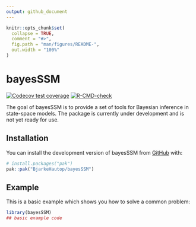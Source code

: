 ```yaml
---
output: github_document
---
```


<!-- README.md is generated from README.Rmd. Please edit that file -->

```r
knitr::opts_chunk$set(
  collapse = TRUE,
  comment = "#>",
  fig.path = "man/figures/README-",
  out.width = "100%"
)
```

# bayesSSM

<!-- badges: start -->
[![Codecov test coverage](https://codecov.io/gh/BjarkeHautop/bayesSSM/graph/badge.svg)](https://app.codecov.io/gh/BjarkeHautop/bayesSSM)
[![R-CMD-check](https://github.com/BjarkeHautop/bayesSSM/workflows/R-CMD-check/badge.svg)](https://github.com/BjarkeHautop/bayesSSM/actions)
<!-- badges: end -->

The goal of bayesSSM is to provide a set of tools for Bayesian inference in 
state-space models. The package is currently under development and is not yet 
ready for use.

## Installation

You can install the development version of bayesSSM from 
[GitHub](https://github.com/) with:

``` r
# install.packages("pak")
pak::pak("BjarkeHautop/bayesSSM")
```

## Example

This is a basic example which shows you how to solve a common problem:

```r
library(bayesSSM)
## basic example code
```


